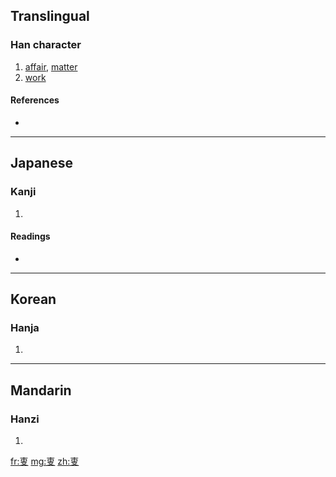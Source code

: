 ==Translingual==

===Han character===
{{Han char|rn=29|rad=又|as=05|sn=7|four=|canj=十中水 (JLE)}}

# [[affair]], [[matter]]
# [[work]]

====References====
* {{Han ref|kx=0165.360|dkj=03146|dj=0376.160|hdz=10394.100|uh=53D3|ud=21459}}

----

==Japanese==

===Kanji===
{{ja-kanji|grade=|rs=又05}}

# {{defn|Japanese}}

====Readings====
* {{ja-readings|on=[[し]] (shi), [[ず]] (zu)|kun=[[こと]] (koto)}}

----

==Korean==

===Hanja===
{{ko-hanja|hangeul=사|rv=sa|mr=sa}}

# {{defn|Korean}}

----

==Mandarin==

===Hanzi===
{{cmn-hanzi|pin=[[shì]] ([[shi4]])|wg=shih<sup>4</sup>}}

# {{defn|Mandarin}}

[[fr:叓]]
[[mg:叓]]
[[zh:叓]]